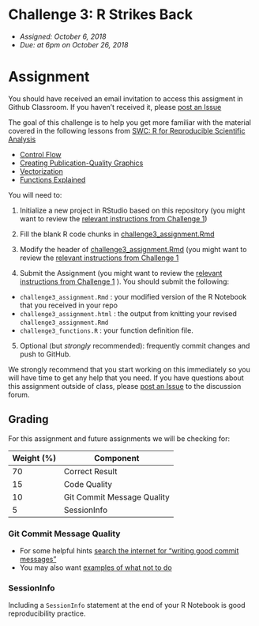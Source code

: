 # Challenge 3: R Strikes Back
- *Assigned: October 6, 2018*
- *Due: at 6pm on October 26, 2018*

# Assignment
You should have received an email invitation to access this assigment in Github Classroom.  If you haven't received it, please [post an Issue](https://github.com/IBIEM/community/issues)

The goal of this challenge is to help you get more familiar with the material covered in the following lessons from [SWC: R for Reproducible Scientific Analysis](http://swcarpentry.github.io/r-novice-gapminder/)

- [Control Flow](http://swcarpentry.github.io/r-novice-gapminder/07-control-flow/)
- [Creating Publication-Quality Graphics](http://swcarpentry.github.io/r-novice-gapminder/08-plot-ggplot2/)
- [Vectorization](http://swcarpentry.github.io/r-novice-gapminder/09-vectorization/)
- [Functions Explained](http://swcarpentry.github.io/r-novice-gapminder/10-functions/)


You will need to:

1. Initialize a new project in RStudio based on this repository (you might want to review the [relevant instructions from Challenge 1](https://github.com/IBIEM/challenge_1/blob/master/README.Rmd#initialize-a-new-project))

2. Fill the blank R code chunks in [challenge3_assignment.Rmd](challenge3_assignment.Rmd)

3. Modify the header of [challenge3_assignment.Rmd](challenge3_assignment.Rmd) (you might want to review the [relevant instructions from Challenge 1](https://github.com/IBIEM/challenge_1/blob/master/README.Rmd#modify-the-header)

4. Submit the Assignment (you might want to review the [relevant instructions from Challenge 1](https://github.com/IBIEM/challenge_1/blob/master/README.Rmd#submitting-the-assignment) ).  You should submit the following:
  - `challenge3_assignment.Rmd` : your modified version of the R Notebook that you received in your repo
  - `challenge3_assignment.html` : the output from knitting your revised `challenge3_assignment.Rmd`
  - `challenge3_functions.R` : your function definition file.

5. Optional (but *strongly* recommended): frequently commit changes and push to GitHub.

We strongly recommend that you start working on this immediately so you will have time to get any help that you need.  If you have questions about this assignment outside of class, please [post an Issue](https://github.com/IBIEM/community/issues) to the discussion forum.


## Grading
For this assignment and future assignments we will be checking for:

| Weight (%) | Component                  |
|------------+----------------------------|
|         70 | Correct Result             |
|         15 | Code Quality               |
|         10 | Git Commit Message Quality |
|          5 | SessionInfo                |


### Git Commit Message Quality
  - For some helpful hints [search the internet for "writing good commit messages"](https://duckduckgo.com/?q=writing+good+commit+messages)
  - You may also want [examples of what not to do](https://xkcd.com/1296/)

### SessionInfo
Including a `SessionInfo` statement at the end of your R Notebook is good reproducibility practice.

